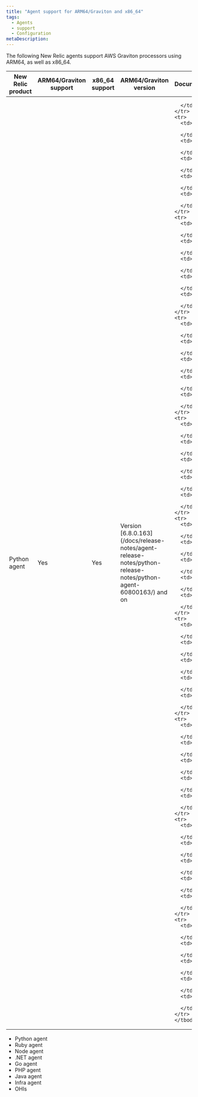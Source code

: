```yaml
---
title: "Agent support for ARM64/Graviton and x86_64"
tags:
  - Agents
  - support
  - Configuration
metaDescription: 
---
```


The following New Relic agents support AWS Graviton processors using ARM64, as well as x86_64. 

<table>
  <thead>
    <tr>
      <th style={{ width: "200px" }}>
        New Relic product
      </th>
      <th>
        ARM64/Graviton support
      </th>
      <th>
        x86_64 support
      </th>
      <th>
        ARM64/Graviton version
      </th>
      <th>
        Documents
      </th>
    </tr>
  </thead>
    <tbody>
    <tr>
      <td>
        Python agent
      </td>
      <td>
        Yes
      </td>
      <td>
        Yes
      </td>
      <td>
        Version [6.8.0.163](/docs/release-notes/agent-release-notes/python-release-notes/python-agent-60800163/) and on
      </td>
      <td>
        
      </td>
    </tr>
    <tr>
      <td>
        
      </td>
      <td>
        
      </td>
      <td>
        
      </td>
      <td>
        
      </td>
      <td>
        
      </td>
    </tr>
    <tr>
      <td>
        
      </td>
      <td>
        
      </td>
      <td>
        
      </td>
      <td>
        
      </td>
      <td>
        
      </td>
    </tr>
    <tr>
      <td>
        
      </td>
      <td>
        
      </td>
      <td>
        
      </td>
      <td>
        
      </td>
      <td>
        
      </td>
    </tr>
    <tr>
      <td>
        
      </td>
      <td>
        
      </td>
      <td>
        
      </td>
      <td>
        
      </td>
      <td>
        
      </td>
    </tr>
    <tr>
      <td>
        
      </td>
      <td>
        
      </td>
      <td>
        
      </td>
      <td>
        
      </td>
      <td>
        
      </td>
    </tr>
    <tr>
      <td>
        
      </td>
      <td>
        
      </td>
      <td>
        
      </td>
      <td>
        
      </td>
      <td>
        
      </td>
    </tr>
    <tr>
      <td>
        
      </td>
      <td>
        
      </td>
      <td>
        
      </td>
      <td>
        
      </td>
      <td>
        
      </td>
    </tr>
    <tr>
      <td>
        
      </td>
      <td>
        
      </td>
      <td>
        
      </td>
      <td>
        
      </td>
      <td>
        
      </td>
    </tr>
    <tr>
      <td>
        
      </td>
      <td>
        
      </td>
      <td>
        
      </td>
      <td>
        
      </td>
      <td>
        
      </td>
    </tr>
    </tbody>
</table>



* Python agent
* Ruby agent
* Node agent
* .NET agent
* Go agent
* PHP agent
* Java agent
* Infra agent
* OHIs

